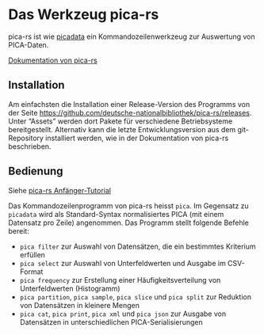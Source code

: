 # Das Werkzeug pica-rs {#sec-pica-rs}

pica-rs ist wie [picadata](picadata.qmd) ein Kommandozeilenwerkzeug zur Auswertung von PICA-Daten.

::: {.callout-note appearance="simple"}
[Dokumentation von pica-rs](https://github.com/deutsche-nationalbibliothek/pica-rs#readme)
:::

## Installation

Am einfachsten die Installation einer Release-Version des Programms von der Seite <https://github.com/deutsche-nationalbibliothek/pica-rs/releases>. Unter "Assets" werden dort Pakete für verschiedene Betriebsysteme bereitgestellt. Alternativ kann die letzte Entwicklungsversion aus dem git-Repository installiert werden, wie in der Dokumentation von pica-rs beschrieben.

## Bedienung

::: {.callout-note appearance="simple"}
Siehe [pica-rs Anfänger-Tutorial](https://deutsche-nationalbibliothek.github.io/pica-rs/book/beginner-tutorial.html)
:::

Das Kommandozeilenprogramm von pica-rs heisst `pica`. Im Gegensatz zu `picadata` wird als Standard-Syntax normalisiertes PICA (mit einem Datensatz pro Zeile) angenommen. Das Programm stellt folgende Befehle bereit:

* `pica filter` zur Auswahl von Datensätzen, die ein bestimmtes Kriterium erfüllen
* `pica select` zur Auswahl von Unterfeldwerten und Ausgabe im CSV-Format
* `pica frequency` zur Erstellung einer Häufigkeitsverteilung von Unterfeldwerten (Histogramm)
* `pica partition`, `pica sample`, `pica slice` und `pica split` zur Reduktion von Datensätzen in kleinere Mengen
* `pica cat`, `pica print`, `pica xml` und `pica json` zur Ausgabe von Datensätzen in unterschiedlichen PICA-Serialisierungen

